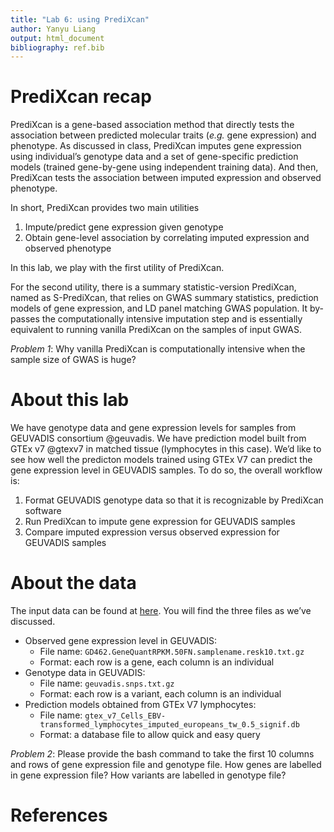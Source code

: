 ```yaml
---
title: "Lab 6: using PrediXcan"
author: Yanyu Liang 
output: html_document
bibliography: ref.bib
---
```


# PrediXcan recap

PrediXcan is a gene-based association method that directly tests the association between predicted molecular traits (*e.g.* gene expression) and phenotype. 
As discussed in class, PrediXcan imputes gene expression using individual's genotype data and a set of gene-specific prediction models (trained gene-by-gene using independent training data). 
And then, PrediXcan tests the association between imputed expression and observed phenotype. 

In short, PrediXcan provides two main utilities 

1. Impute/predict gene expression given genotype 
2. Obtain gene-level association by correlating imputed expression and observed phenotype

In this lab, we play with the first utility of PrediXcan. 

For the second utility, there is a summary statistic-version PrediXcan, named as S-PrediXcan, that relies on GWAS summary statistics, prediction models of gene expression, and LD panel matching GWAS population. 
It by-passes the computationally intensive imputation step and is essentially equivalent to running vanilla PrediXcan on the samples of input GWAS. 

*Problem 1*: 
Why vanilla PrediXcan is computationally intensive when the sample size of GWAS is huge?

# About this lab

We have genotype data and gene expression levels for samples from GEUVADIS consortium @geuvadis.
We have prediction model built from GTEx v7 @gtexv7 in matched tissue (lymphocytes in this case).
We'd like to see how well the predicton models trained using GTEx V7 can predict the gene expression level in GEUVADIS samples. 
To do so, the overall workflow is:

1. Format GEUVADIS genotype data so that it is recognizable by PrediXcan software
2. Run PrediXcan to impute gene expression for GEUVADIS samples
3. Compare imputed expression versus observed expression for GEUVADIS samples

# About the data

The input data can be found at [here](todo:add-box-link).
You will find the three files as we've discussed.

* Observed gene expression level in GEUVADIS: 
    - File name: `GD462.GeneQuantRPKM.50FN.samplename.resk10.txt.gz`
    - Format: each row is a gene, each column is an individual
* Genotype data in GEUVADIS: 
    - File name: `geuvadis.snps.txt.gz`
    - Format: each row is a variant, each column is an individual
* Prediction models obtained from GTEx V7 lymphocytes:
    - File name: `gtex_v7_Cells_EBV-transformed_lymphocytes_imputed_europeans_tw_0.5_signif.db`
    - Format: a database file to allow quick and easy query

*Problem 2*: 
Please provide the bash command to take the first 10 columns and rows of gene expression file and genotype file. How genes are labelled in gene expression file? How variants are labelled in genotype file? 







<!-- ### *2.1: Pre-processing for PrediXcan* -->
<!-- Navigate to the /src directory and **run the Rscript for genearting the input files for the PrediXcan analysis.** -->

<!-- ```{r, eval = FALSE} -->
<!-- Rscript prepare_inputs_for_predixcan.r -->
<!-- ``` -->

<!-- This script takes the SNP and SNP annotation files (in this lab we're using the same ones as from our Matrix eQTL example above) from the /datasets directory to make new input files (/inputs/for_predixcan directory). -->

<!-- *Problem 6* -->

<!-- Examining the prepare_inputs_for_predixcan.r script and seeing its resulting files, what do you think the section "# prepare genotype files (split 1 to 22)" is doing? Why might it be important (or at least efficient) to do this? -->

<!-- ### *2.2: Running PrediXcan* -->
<!-- Now we're going to run PrediXcan using the input files generated in 2.1. We'll **run PrediXcan from the run_predixcan.sh script** that has been provided in the /src directory. However, we first must **load Python** as that bash script utilizes it. -->

<!-- ```{r, eval=FALSE} -->
<!-- module load python/2.7.12 -->
<!-- bash run_predixcan.sh -->
<!-- ``` -->

<!-- This script creates predicted gene expression data for our samples in the /results/predixcan_results directory. -->

<!-- *Problem 7* -->

<!-- Examining the run_predixcan bash script, we can see that it calls for the chromosome and sample files that we created in section 2.1. However, it also calls for another file in the /datasets directory called "gtex_v7_Cells_EBV-transformed_lymphocytes_imputed_europeans_tw_0.5_signif.db". Given your knowledge of what the other input files are and of the PrediXcan method in general, what do you think this new file is and why is it important? -->

<!-- ### *2.2: PrediXcan Correlation* -->
<!-- Now that we have the predicted gene expression data for our samples, we can compare them to actual transcriptome data that exists for these same individuals. **Run the run_correlation.R script in the /src directory**: -->

<!-- ```{r, eval=FALSE} -->
<!-- Rscript run_correlation.r -->
<!-- ``` -->

<!-- This script will create correlation plots for each gene as well as a summary document detailing the results of all correlation tests (located at the /results/correlations directory). -->

<!-- *Problem 8* -->

<!-- Similar to our exercise with Matrix eQTL, we are not creating correaltions for all genes in the genome due to time and storage space concerns. What line in the **run_correlation.R** script limits the number of genes we're doing correlations on? How many genes are we observing correlations for in this lab? -->

<!-- *Problem 9* -->

<!-- What gene demonstrates the greatest amount of correlation between observed and predicted gene expression in our sample? Provide the correlation plot for it. -->

# References